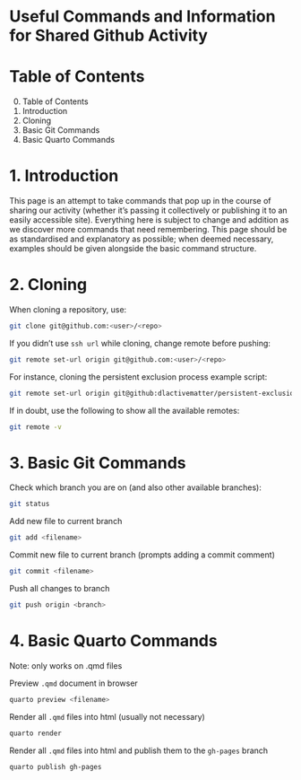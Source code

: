 # Useful Commands and Information for Shared Github Activity

# Table of Contents
0. Table of Contents
1. Introduction
2. Cloning
3. Basic Git Commands
4. Basic Quarto Commands

# 1. Introduction

This page is an attempt to take commands that pop up in the course of sharing our activity (whether it's passing it collectively or publishing it to an easily accessible site). Everything here is subject to change and addition as we discover more commands that need remembering. This page should be as standardised and explanatory as possible; when deemed necessary, examples should be given alongside the basic command structure.

# 2. Cloning

When cloning a repository, use:

```bash
git clone git@github.com:<user>/<repo>
```

If you didn't use `ssh url` while cloning, change remote before pushing:
```bash
git remote set-url origin git@github.com:<user>/<repo>
```
For instance, cloning the persistent exclusion process example script:
```bash
git remote set-url origin git@github:dlactivematter/persistent-exclusion-process.git
```

If in doubt, use the following to show all the available remotes:
```bash
git remote -v
```

# 3. Basic Git Commands

Check which branch you are on (and also other available branches):
```bash
git status
```

Add new file to current branch
```bash
git add <filename>
```

Commit new file to current branch (prompts adding a commit comment)
```bash
git commit <filename> 
```

Push all changes to branch
```bash
git push origin <branch>
```

# 4. Basic Quarto Commands

Note: only works on .qmd files

Preview `.qmd` document in browser
```bash
quarto preview <filename>
```

Render all `.qmd` files into html (usually not necessary)
```bash
quarto render
```

Render all `.qmd` files into html and publish them to the `gh-pages` branch
```bash
quarto publish gh-pages
```
